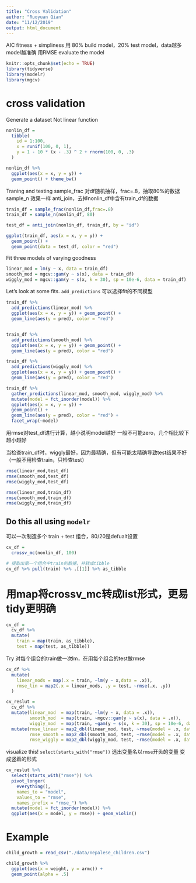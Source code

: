 ```yaml
---
title: "Cross Validation"
author: "Ruoyuan Qian"
date: "11/12/2019"
output: html_document
---
```


AIC  fitness + simpliness
用 80% build model，20% test model，data越多model越准确
用RMSE evaluate the model
```r
knitr::opts_chunk$set(echo = TRUE)
library(tidyverse)
library(modelr)
library(mgcv)
```

# cross validation

Generate a dataset
Not linear function
```r
nonlin_df = 
  tibble(
    id = 1:100,
    x = runif(100, 0, 1),
    y = 1 - 10 * (x - .3) ^ 2 + rnorm(100, 0, .3)
  )

nonlin_df %>% 
  ggplot(aes(x = x, y = y)) + 
  geom_point() + theme_bw()
```

Traning and testing
sample_frac 对df随机抽样，frac=.8，抽取80%的数据
sample_n 效果一样
anti_join，去掉nonlin_df中含有train_df的数据
```r
train_df = sample_frac(nonlin_df,frac=.8)
train_df = sample_n(nonlin_df, 80)

test_df = anti_join(nonlin_df, train_df, by = "id")

ggplot(train_df, aes(x = x, y = y)) + 
  geom_point() + 
  geom_point(data = test_df, color = "red")

```

Fit three models of varying goodness
```r
linear_mod = lm(y ~ x, data = train_df)
smooth_mod = mgcv::gam(y ~ s(x), data = train_df)
wiggly_mod = mgcv::gam(y ~ s(x, k = 30), sp = 10e-6, data = train_df)
```

Let's look at some fits.
`add_predictions` 可以选择fit的不同模型
 
```r
train_df %>% 
  add_predictions(linear_mod) %>% 
  ggplot(aes(x = x, y = y)) + geom_point() + 
  geom_line(aes(y = pred), color = "red")


train_df %>% 
  add_predictions(smooth_mod) %>% 
  ggplot(aes(x = x, y = y)) + geom_point() + 
  geom_line(aes(y = pred), color = "red")

train_df %>% 
  add_predictions(wiggly_mod) %>% 
  ggplot(aes(x = x, y = y)) + geom_point() + 
  geom_line(aes(y = pred), color = "red")

train_df %>% 
  gather_predictions(linear_mod, smooth_mod, wiggly_mod) %>% 
  mutate(model = fct_inorder(model)) %>% 
  ggplot(aes(x = x, y = y)) + 
  geom_point() + 
  geom_line(aes(y = pred), color = "red") + 
  facet_wrap(~model)
```

用rmse对test_df进行计算，越小说明model越好
一般不可能zero，几个相比较下越小越好

当检查train_df时，wiggly最好，因为最精确，但有可能太精确导致test结果不好（一般不用检查train，只检查test）
```r
rmse(linear_mod,test_df)
rmse(smooth_mod,test_df)
rmse(wiggly_mod,test_df)

rmse(linear_mod,train_df)
rmse(smooth_mod,train_df)
rmse(wiggly_mod,train_df)
```

## Do this all using `modelr`
 可以一次制造多个 train + test 组合，80/20是defualt设置
```r
cv_df = 
  crossv_mc(nonlin_df, 100) 

# 提取出第一个组合中train的数据，并转成tibble
cv_df %>% pull(train) %>% .[[1]] %>% as_tibble
```

# 用map将crossv_mc转成list形式，更易tidy更明确
```r

cv_df =
  cv_df %>% 
  mutate(
    train = map(train, as_tibble),
    test = map(test, as_tibble))
```

Try 
对每个组合的train做一次lm，在用每个组合的test做rmse
```r
cv_df %>% 
  mutate(
    linear_mods = map(.x = train, ~lm(y ~ x,data = .x)),
    rmse_lin = map2(.x = linear_mods, .y = test, ~rmse(.x, .y))
  )

cv_reslut = 
  cv_df %>% 
  mutate(linear_mod  = map(train, ~lm(y ~ x, data = .x)),
         smooth_mod  = map(train, ~mgcv::gam(y ~ s(x), data = .x)),
         wiggly_mod  = map(train, ~gam(y ~ s(x, k = 30), sp = 10e-6, data = .x))) %>% 
  mutate(rmse_linear = map2_dbl(linear_mod, test, ~rmse(model = .x, data = .y)),
         rmse_smooth = map2_dbl(smooth_mod, test, ~rmse(model = .x, data = .y)),
         rmse_wiggly = map2_dbl(wiggly_mod, test, ~rmse(model = .x, data = .y)))
```

visualize this!
`select(starts_with("rmse"))` 选出变量名以`rmse`开头的变量
变成竖着的形式
```r
cv_reslut %>% 
  select(starts_with("rmse")) %>% 
  pivot_longer(
    everything(),
    names_to = "model", 
    values_to = "rmse",
    names_prefix = "rmse_") %>% 
  mutate(model = fct_inorder(model)) %>% 
  ggplot(aes(x = model, y = rmse)) + geom_violin()
```

# Example
```r
child_growth = read_csv("./data/nepalese_children.csv")
```


```r
child_growth %>% 
  ggplot(aes(x = weight, y = armc)) + 
  geom_point(alpha = .5)
```

